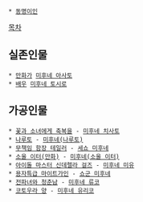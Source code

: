  * [[동명이인]]

[[목차]]

== 실존인물 ==
 * [[만화가]] [[미후네 아사토]]
 * [[배우]] [[미후네 토시로]]

== 가공인물 ==
 * [[꽃과 소녀에게 축복을]] - [[미후네 치사토]]
 * [[나루토]] - [[미후네(나루토)]]
 * [[무책임 함장 테일러]] - [[세쇼 미후네]]
 * [[소울 이터(만화)]] - [[미후네(소울 이터)]]
 * [[아이돌 마스터 신데렐라 걸즈]] - [[미후네 미유]]
 * [[용자특급 마이트가인]] - [[쇼군 미후네]]
 * [[전파녀와 청춘남]] - [[미후네 류코]]
 * [[코토우라 양]] - [[미후네 유리코]]
